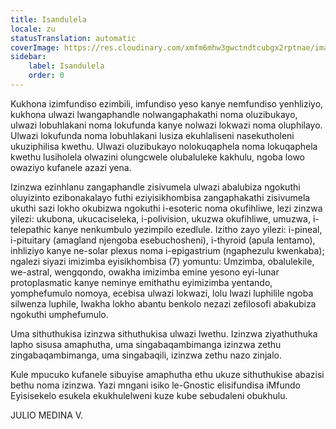 ```yaml
---
title: Isandulela
locale: zu
statusTranslation: automatic
coverImage: https://res.cloudinary.com/xmfm6mhw3gwctndtcubgx2rptnae/image/upload/v1741354450/small_cover_introduccion_a_la_gnosis_57a3fc8d72.webp
sidebar:
    label: Isandulela
    order: 0
---
```

Kukhona izimfundiso ezimbili, imfundiso yeso kanye nemfundiso yenhliziyo, kukhona ulwazi lwangaphandle nolwangaphakathi noma oluzibukayo, ulwazi lobuhlakani noma lokufunda kanye nolwazi lokwazi noma oluphilayo. Ulwazi lokufunda noma lobuhlakani lusiza ekuhlaliseni nasekutholeni ukuziphilisa kwethu. Ulwazi oluzibukayo nolokuqaphela noma lokuqaphela kwethu lusiholela olwazini olungcwele olubaluleke kakhulu, ngoba lowo owaziyo kufanele azazi yena.

Izinzwa ezinhlanu zangaphandle zisivumela ulwazi abalubiza ngokuthi oluyizinto ezibonakalayo futhi eziyisikhombisa zangaphakathi zisivumela ukuthi sazi lokho okubizwa ngokuthi i-esoteric noma okufihliwe, lezi zinzwa yilezi: ukubona, ukucaciseleka, i-polivision, ukuzwa okufihliwe, umuzwa, i-telepathic kanye nenkumbulo yezimpilo ezedlule. Izitho zayo yilezi: i-pineal, i-pituitary (amagland njengoba esebuchosheni), i-thyroid (apula lentamo), inhliziyo kanye ne-solar plexus noma i-epigastrium (ngaphezulu kwenkaba); ngalezi siyazi imizimba eyisikhombisa (7) yomuntu: Umzimba, obalulekile, we-astral, wengqondo, owakha imizimba emine yesono eyi-lunar protoplasmatic kanye neminye emithathu eyimizimba yentando, yomphefumulo nomoya, ecebisa ulwazi lokwazi, lolu lwazi luphilile ngoba silwenza luphile, lwakha lokho abantu benkolo nezazi zefilosofi abakubiza ngokuthi umphefumulo.

Uma sithuthukisa izinzwa sithuthukisa ulwazi lwethu. Izinzwa ziyathuthuka lapho sisusa amaphutha, uma singabaqambimanga izinzwa zethu zingabaqambimanga, uma singabaqili, izinzwa zethu nazo zinjalo.

Kule mpucuko kufanele sibuyise amaphutha ethu ukuze sithuthukise abazisi bethu noma izinzwa. Yazi mngani isiko le-Gnostic elisifundisa iMfundo Eyisisekelo esukela ekukhulelweni kuze kube sebudaleni obukhulu.

JULIO MEDINA V.

